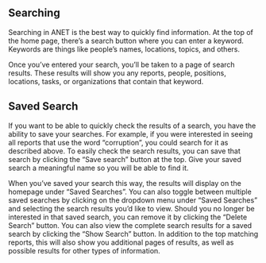
<Meta title="ANET User Stories/Search" />

## Searching

Searching in ANET is the best way to quickly find information. At the top of the home page, there’s a search button where you can enter a keyword. Keywords are things like people’s names, locations, topics, and others.

Once you’ve entered your search, you’ll be taken to a page of search results. These results will show you any reports, people, positions, locations, tasks, or organizations that contain that keyword.

## Saved Search

If you want to be able to quickly check the results of a search, you have the ability to save your searches. For example, if you were interested in seeing all reports that use the word “corruption”, you could search for it as described above. To easily check the search results, you can save that search by clicking the “Save search” button at the top. Give your saved search a meaningful name so you will be able to find it.

When you’ve saved your search this way, the results will display on the homepage under “Saved Searches”. You can also toggle between multiple saved searches by clicking on the dropdown menu under “Saved Searches” and selecting the search results you’d like to view. Should you no longer be interested in that saved search, you can remove it by clicking the “Delete Search” button. You can also view the complete search results for a saved search by clicking the “Show Search” button. In addition to the top matching reports, this will also show you additional pages of results, as well as possible results for other types of information.
